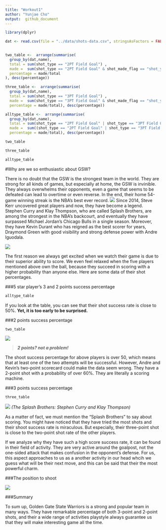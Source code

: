 ```yaml
---
title: "Workout1"
author: "Yunjae Cho"
output:  github_document
---
```


```r
library(dplyr)

```


```r
dat <- read.csv(file = "../data/shots-data.csv", stringsAsFactors = FALSE)
 
```

```r
two_table <-  arrange(summarise(
  group_by(dat,name),
  total = sum(shot_type == "2PT Field Goal") ,
  made =  sum(shot_type == "2PT Field Goal" & shot_made_flag == "shot_yes"),
  percentage = made/total
), desc(percentage))

three_table <-  arrange(summarise(
  group_by(dat,name),
  total = sum(shot_type == "3PT Field Goal") ,
  made =  sum(shot_type == "3PT Field Goal" & shot_made_flag == "shot_yes"),
  percentage = made/total), desc(percentage))

alltype_table <-  arrange(summarise(
  group_by(dat,name),
  total = sum(shot_type == "2PT Field Goal" | shot_type == "3PT Field Goal") ,
  made =  sum((shot_type == "2PT Field Goal" | shot_type == "3PT Field Goal") & shot_made_flag == "shot_yes"),
  percentage = made/total), desc(percentage))

two_table

three_table

alltype_table

```
#Why are we so enthusiastic about GSW?

There is no doubt that the GSW is the strongest team in the world. They are strong for all kinds of games, but especially at home, the GSW is invinible. They always overwhelms their opponents, even a game that seems to be defeated can lead to overtime or even reverse. In the end, their home 54-game winning streak is the NBA's best ever record.
 ![](https://www.barrystickets.com/blog/wp-content/uploads/2016/12/golden-state-warriors-win-nba-championship-604x270.jpg)
Since 2014, Steve Kerr uncovered great players and now, they have become a legend. Stephen Curry and Klay Thompson, who are called Splash Brothers, are among the strongest in the NBA's backcourt, and eventually they have surpassed Michael Jordan's Chicago Bulls in a single season. Moreover, they have Kevin Durant who has reigned as the best scorer for years, Draymond Green with good visibility and strong defense power with Andre Iguodala.


 ![](https://mk0slamonlinensgt39k.kinstacdn.com/wp-content/uploads/2015/06/warriors.jpg)
 
The first reason we always get excited when we watch their game is due to their superior ability to score. We even feel relaxed when the five players mentioned above own the ball, because they succeed in scoring with a higher probability than anyone else. Here are some data of their shot percentages.
 
###5 star player's 3 and 2 points success percentage

```r
alltype_table
```


 If you look at the table, you can see that their shot success rate is close to 50%. __Yet, it is too early to be surprised.__
 
 
###2 points success percentage

```r
two_table
```
 
![](http://ph.spotvnews.co.kr/news/photo/201703/118288_145065_1427.jpg)
 
 > **_2 points? not a problem!_**
 
 
The shoot success percentage for above players is over 50, which means that at least one of the two attempts will be successful. However, Andre and Kevin's two-point scorecard could make the data seem wrong. They have a 2-point shot with a probability of over 60%. They are literally a scoring machine. 
 
 
###3 points success percentage
```r
three_table
```

![](https://cdn.thinglink.me/api/image/647784219539406850/1240/10/scaletowidth)
 _(The Splash Brothers: Stephen Curry and Klay Thompson)_
 
As a matter of fact, we must mention the "Splash Brothers" to say about scoring. You might have noticed that they have tried the most shots and their shoot success rate is miraculous. But especially, their three-point shot is close to the two-point shot rate of the other players. 

 
 
If we analyze why they have such a high score success rate, it can be found in their field of activity. They are very active around the goalpost, not the one-sided attack that makes confusion in the opponent's defense. For us, this aspect approaches to us as a another activity in our head whcih we guess what will be their next move, and this can be said that their the most powerful charm. 

###The position to shoot

![](../images/gsw-shot-charts.png)

###Summary

To sum up, Golden Gate State Warriors is a strong and popular team in many ways. They have remarkable percentage of  both 3-point and 2-point shots, and their a wide range of activities playstyle always guarantee us that they will make interesting game all the time. 
 
 
 
 
 
 
 
